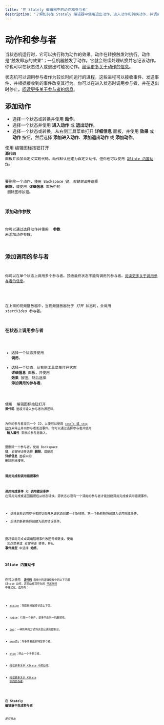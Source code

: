 ```yaml
---
title: '在 Stately 编辑器中的动作和参与者'
description: '了解如何在 Stately 编辑器中使用退出动作、进入动作和转换动作，并调用参与者。'
---
```


# 动作和参与者

当状态机运行时，它可以执行称为动作的效果。动作在转换触发时执行。动作是“触发即忘的效果”；一旦机器触发了动作，它就会继续处理转换并忘记该动作。你也可以在状态进入或退出时触发动作。[阅读更多关于动作的信息](/docs/actions)。

状态机可以调用参与者作为较长时间运行的进程，这些进程可以接收事件、发送事件，并根据接收到的事件改变其行为。你可以在进入状态时调用参与者，并在退出时停止。[阅读更多关于参与者的信息](actors.mdx)。

<EmbedMachine embedURL="https://stately.ai/registry/editor/embed/c447d996-cef1-421d-a422-8be695668764?code=834448b4-3b8b-4de9-8b2e-353fd2b342de&mode=design&machineId=000b2694-2267-413c-8477-988cc750d581" title="动作和参与者的演示"/>

## 添加动作

- 选择一个状态或转换并使用 <Zap size={18} /> **动作**。
- 选择一个状态并使用 <Plus size={18} /> **进入动作** 或 **退出动作**。
- 选择一个状态或转换，从右侧工具菜单打开 <Info size={18} /> **详细信息** 面板，并使用 <Plus size={18} /> **效果** 或 <Plus size={18} /> **动作** 按钮，然后选择 **添加进入动作**、**添加退出动作** 或 **添加动作**。

使用 <Edit size={18} /> 编辑图标按钮打开 <Code size={18} /> **源代码** 面板并添加自定义实现代码。动作默认创建为自定义动作，但你也可以使用 [XState 内置动作](#xstate-built-in-actions)。

要删除一个动作，使用 <kbd>Backspace</kbd> 键，*右键单击*并选择 **删除**，或使用 **详细信息** 面板中的 <Trash size={18} /> 删除图标按钮。

### 添加动作参数

你可以通过选择动作并使用 <Plus size={18} /> **参数** 来添加动作参数。

## 添加调用的参与者

你可以在单个状态上调用多个参与者。顶级最终状态不能有调用的参与者。[阅读更多关于调用参与者的信息](invoke.mdx)。

<EmbedMachine
  embedURL="https://stately.ai/registry/editor/embed/e13bef2b-bb13-4465-96ac-0bc25340688e?machineId=66f77051-089e-4b0a-9fa9-42e1f7598135"
  name="视频播放器"
/>

在上面的视频播放器中，当视频播放器处于 *打开* 状态时，会调用 *startVideo* 参与者。

### 在状态上调用参与者

- 选择一个状态并使用 <PlayCircle size={18} /> **调用**。
- 选择一个状态，从右侧工具菜单打开状态 <Info size={18} /> **详细信息** 面板，并使用 <Plus size={18} /> **效果** 按钮，然后选择 **添加调用的参与者**。

使用 <Edit size={18} /> 编辑图标按钮打开 <Code size={18}/ > **源代码** 面板并输入参与者的源逻辑。

为你的参与者提供一个 ID，以便可以使用 [`sendTo` 或 `stop` 动作](#xstate-built-in-actions)来停止并向参与者发送事件。你可以通过选择参与者并使用 <Plus size={18} /> **输入属性** 来添加参与者输入。

要删除一个参与者，使用 <kbd>Backspace</kbd> 键，*右键单击*并选择 **删除**，或使用 **详细信息** 面板中的 <Trash size={18} /> 删除图标按钮。

#### 调用完成和调用错误事件

**调用完成事件** 和 **调用错误事件** 在调用完成或返回错误后从状态转换。源状态必须有一个调用的参与者才能创建调用完成或调用错误事件。

- 选择具有调用参与者的状态并从该状态创建一个新转换。第一个新转换将创建为调用完成事件。
- 后续的新转换将创建为调用错误事件。

要将调用完成或调用错误事件改回常规转换，使用 <MoreHorizontal size={18} /> 三点菜单或 *右键单击* 转换，并从 **事件类型** 中选择 **始终**。

### XState 内置动作

你可以使用 <Code size={18}/> **[源代码](sources.mdx)** 面板中的逻辑模板中的以下内置 XState 动作，这些动作将在你的 [导出代码](export-as-code.mdx) 中格式化。选项有：

- [assign](/docs/actions/#assign-action)：将数据分配给状态上下文。
- [raise](/docs/actions/#raise-action)：引发一个事件，该事件由同一机器接收。
- [log](/docs/actions/#log-action)：一种简单的方式将消息记录到控制台。
- [sendTo](/docs/actions/#send-to-action)：将事件发送到特定参与者。
- [stop](/docs/actions/#stop-action)：停止一个子参与者。

- [阅读更多关于 XState 中的动作](actions.mdx)。
- [阅读更多关于 XState 中的参与者](actors.mdx)。

### 在 Stately 编辑器中生成参与者

_即将推出_
